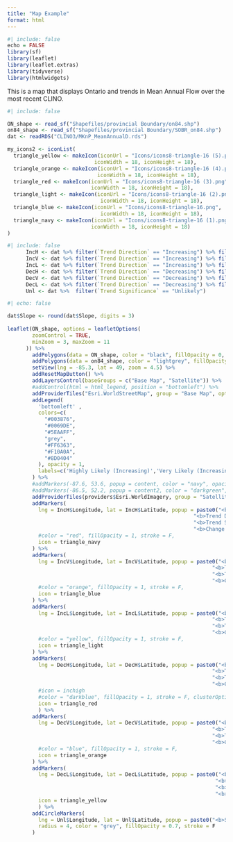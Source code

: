 ---
title: "Map Example"
format: html
---

```{r}
#| include: false
echo = FALSE
library(sf)
library(leaflet)
library(leaflet.extras)
library(tidyverse)
library(htmlwidgets)
```

This is a map that displays Ontario and trends in Mean Annual Flow over the most recent CLINO.

```{r}
#| include: false

ON_shape <- read_sf("Shapefiles/provincial Boundary/on84.shp")
on84_shape <- read_sf("Shapefiles/provincial Boundary/SOBR_on84.shp")
dat <- readRDS("CLINO3/MKnP_MeanAnnualD.rds") 

my_icons2 <- iconList(
  triangle_yellow <- makeIcon(iconUrl = "Icons/icons8-triangle-16 (5).png",
                            iconWidth = 18, iconHeight = 18),
  triangle_orange <- makeIcon(iconUrl = "Icons/icons8-triangle-16 (4).png",
                             iconWidth = 18, iconHeight = 18),
  triangle_red <- makeIcon(iconUrl = "Icons/icons8-triangle-16 (3).png",
                           iconWidth = 18, iconHeight = 18),
  triangle_light <- makeIcon(iconUrl = "Icons/icons8-triangle-16 (2).png",
                              iconWidth = 18, iconHeight = 18),
  triangle_blue <- makeIcon(iconUrl = "Icons/icons8-triangle-16.png",
                              iconWidth = 18, iconHeight = 18),
  triangle_navy <- makeIcon(iconUrl = "Icons/icons8-triangle-16 (1).png",
                           iconWidth = 18, iconHeight = 18)
)

```


```{r}
#| include: false
      IncH <- dat %>% filter(`Trend Direction` == "Increasing") %>% filter(`Trend Significance` == "Highly Likely")
      IncV <- dat %>% filter(`Trend Direction` == "Increasing") %>% filter(`Trend Significance` == "Very Likely")
      IncL <- dat %>% filter(`Trend Direction` == "Increasing") %>% filter(`Trend Significance` == "Likely")
      DecH <- dat %>% filter(`Trend Direction` == "Decreasing") %>% filter(`Trend Significance` == "Highly Likely")
      DecV <- dat %>% filter(`Trend Direction` == "Decreasing") %>% filter(`Trend Significance` == "Very Likely")
      DecL <- dat %>% filter(`Trend Direction` == "Decreasing") %>% filter(`Trend Significance` == "Likely")
      Unl <- dat %>%  filter(`Trend Significance` == "Unlikely")
```

```{r}
#| echo: false

dat$Slope <- round(dat$Slope, digits = 3)
      
leaflet(ON_shape, options = leafletOptions(
        zoomControl = TRUE,
        minZoom = 3, maxZoom = 11
      )) %>%
        addPolygons(data = ON_shape, color = "black", fillOpacity = 0, weight = 2) %>%
        addPolygons(data = on84_shape, color = "lightgrey", fillOpacity = 0, weight = 1) %>%
        setView(lng = -85.3, lat = 49, zoom = 4.5) %>%
        addResetMapButton() %>%
        addLayersControl(baseGroups = c("Base Map", "Satellite")) %>%
        #addControl(html = html_legend, position = "bottomleft") %>%
        addProviderTiles("Esri.WorldStreetMap", group = "Base Map", options = providerTileOptions(attribution = "Esri.WorldStreetMap")) %>%
        addLegend( 
          'bottomleft' , 
          colors=c(
            "#003876",
            "#0069DE",
            "#5EAAFF",
            "grey",
            "#FF6363",
            "#F10A0A",
            "#8D0404"
          ), opacity = 1,
          labels=c('Highly Likely (Increasing)','Very Likely (Increasing)', 'Likely (Increasing)', 'Unlikely', 'Likely (Decreasing)', 'Very Likely (Decreasing)', 'Highly Likely (Decreasing)') 
        ) %>%
        #addMarkers(-87.6, 53.6, popup = content, color = "navy", opacity = 0.7, fillOpacity = 0.7) %>%
        #addMarkers(-86.5, 52.2, popup = content2, color = "darkgreen", opacity = 0.7, fillOpacity = 0.7) %>%
        addProviderTiles(providers$Esri.WorldImagery, group = "Satellite", options = providerTileOptions(attribution = "Esri.WorldImagery")) %>%
        addMarkers(
          lng = IncH$Longitude, lat = IncH$Latitude, popup = paste0("<b>Station: </b>", IncH$Station, "</br>",
                                                            "<b>Trend Direction: </b>", IncH$`Trend Direction`, "</br>",
                                                            "<b>Trend Significance: </b>", IncH$`Trend Significance`, "</br>",
                                                            "<b>Change per year: </b>", IncH$Slope, " ",  "</br>"), 
          #color = "red", fillOpacity = 1, stroke = F, 
          icon = triangle_navy
        ) %>%
        addMarkers(
          lng = IncV$Longitude, lat = IncV$Latitude, popup = paste0("<b>Station: </b>", IncV$Station, "</br>",
                                                                  "<b>Trend Direction: </b>", IncV$`Trend Direction`, "</br>",
                                                                  "<b>Trend Significance: </b>", IncV$`Trend Significance`, "</br>",
                                                                  "<b>Change per year: </b>", IncV$Slope, " ",  "</br>"), 
          #color = "orange", fillOpacity = 1, stroke = F, 
          icon = triangle_blue
        ) %>%
        addMarkers(
          lng = IncL$Longitude, lat = IncL$Latitude, popup = paste0("<b>Station: </b>", IncL$Station, "</br>",
                                                                  "<b>Trend Direction: </b>", IncL$`Trend Direction`, "</br>",
                                                                  "<b>Trend Significance: </b>", IncL$`Trend Significance`, "</br>",
                                                                  "<b>Change per year: </b>", IncL$Slope, " ",  "</br>"), 
          #color = "yellow", fillOpacity = 1, stroke = F, 
          icon = triangle_light
        ) %>%
        addMarkers(
          lng = DecH$Longitude, lat = DecH$Latitude, popup = paste0("<b>Station: </b>", DecH$Station, "</br>",
                                                                  "<b>Trend Direction: </b>", DecH$`Trend Direction`, "</br>",
                                                                  "<b>Trend Significance: </b>", DecH$`Trend Significance`, "</br>",
                                                                  "<b>Change per year: </b>", DecH$Slope, " ",  "</br>"), 
          #icon = inchigh
          #color = "darkblue", fillOpacity = 1, stroke = F, clusterOptions = markerClusterOptions()
          icon = triangle_red
          ) %>%
        addMarkers(
          lng = DecV$Longitude, lat = DecV$Latitude, popup = paste0("<b>Station: </b>", DecV$Station, "</br>",
                                                                  "<b>Trend Direction: </b>", DecV$`Trend Direction`, "</br>",
                                                                  "<b>Trend Significance: </b>", DecV$`Trend Significance`, "</br>",
                                                                  "<b>Change per year: </b>", DecV$Slope, " ",  "</br>"),
          #color = "blue", fillOpacity = 1, stroke = F, 
          icon = triangle_orange
        ) %>%
        addMarkers(
          lng = DecL$Longitude, lat = DecL$Latitude, popup = paste0("<b>Station: </b>", DecL$Station, "</br>",
                                                                   "<b>Trend Direction: </b>", DecL$`Trend Direction`, "</br>",
                                                                   "<b>Trend Significance: </b>", DecL$`Trend Significance`, "</br>",
                                                                   "<b>Change per year: </b>", DecL$Slope, " ",  "</br>"),
          icon = triangle_yellow
          ) %>%
        addCircleMarkers(
          lng = Unl$Longitude, lat = Unl$Latitude, popup = paste0("<b>Station: </b>", Unl$Station, "</br>","<b>Trend Significance: </b>", Unl$`Trend Significance`, "</br>"),
          radius = 4, color = "grey", fillOpacity = 0.7, stroke = F
        )
```

